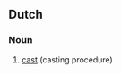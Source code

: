 ==Dutch==

===Noun===
{{infl|nl|noun|g=n}}

# [[cast]] (casting procedure)

{{tbot entry|Dutch|cast|2007|November}}